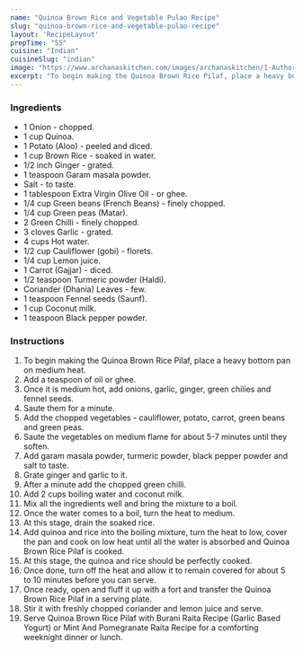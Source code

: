 ---
name: "Quinoa Brown Rice and Vegetable Pulao Recipe"
slug: "quinoa-brown-rice-and-vegetable-pulao-recipe"
layout: 'RecipeLayout'
prepTime: "55"
cuisine: "Indian"
cuisineSlug: "indian"
image: "https://www.archanaskitchen.com/images/archanaskitchen/1-Author/Reshma_Seetharam/Quinoa_brown_rice_and_vegetable_pilaf.jpg"
excerpt: "To begin making the Quinoa Brown Rice Pilaf, place a heavy bottom pan on medium heat"
---

### Ingredients

- 1 Onion - chopped.
- 1 cup Quinoa.
- 1 Potato (Aloo) - peeled and diced.
- 1 cup Brown Rice - soaked in water.
- 1/2 inch Ginger - grated.
- 1 teaspoon Garam masala powder.
- Salt - to taste.
- 1 tablespoon Extra Virgin Olive Oil - or ghee.
- 1/4 cup Green beans (French Beans) - finely chopped.
- 1/4 cup Green peas (Matar).
- 2 Green Chilli - finely chopped.
- 3 cloves Garlic - grated.
- 4 cups Hot water.
- 1/2 cup Cauliflower (gobi) - florets.
- 1/4 cup Lemon juice.
- 1 Carrot (Gajjar) - diced.
- 1/2 teaspoon Turmeric powder (Haldi).
- Coriander (Dhania) Leaves - few.
- 1 teaspoon Fennel seeds (Saunf).
- 1 cup Coconut milk.
- 1 teaspoon Black pepper powder.

### Instructions

1. To begin making the Quinoa Brown Rice Pilaf, place a heavy bottom pan on medium heat.
1. Add a teaspoon of oil or ghee.
1. Once it is medium hot, add onions, garlic, ginger, green chilies and fennel seeds.
1. Saute them for a minute.
1. Add the chopped vegetables - cauliflower, potato, carrot, green beans and green peas.
1. Saute the vegetables on medium flame for about 5-7 minutes until they soften.
1. Add garam masala powder, turmeric powder, black pepper powder and salt to taste.
1. Grate ginger and garlic to it.
1. After a minute add the chopped green chilli.
1. Add 2 cups boiling water and coconut milk.
1. Mix all the ingredients well and bring the mixture to a boil.
1. Once the water comes to a boil, turn the heat to medium.
1. At this stage, drain the soaked rice.
1. Add quinoa and rice into the boiling mixture, turn the heat to low, cover the pan and cook on low heat until all the water is absorbed and  Quinoa Brown Rice Pilaf is cooked.
1. At this stage, the quinoa and rice should be perfectly cooked.
1. Once done, turn off the heat and allow it to remain covered for about 5 to 10 minutes before you can serve.
1. Once ready, open and fluff it up with a fort and transfer the Quinoa Brown Rice Pilaf in a serving plate.
1. Stir it with freshly chopped coriander and lemon juice and serve.
1. Serve Quinoa Brown Rice Pilaf with Burani Raita Recipe (Garlic Based Yogurt) or Mint And Pomegranate Raita Recipe for a comforting weeknight dinner or lunch.
